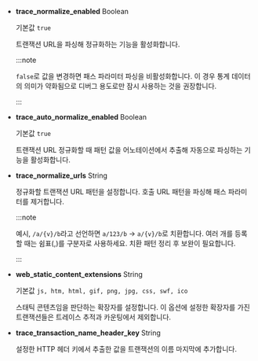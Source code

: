 * **trace_normalize_enabled** <span class='type'>Boolean</span>

  기본값 `true`
  
  트랜잭션 URL을 파싱해 정규화하는 기능을 활성화합니다.

  :::note

  `false`로 값을 변경하면 패스 파라미터 파싱을 비활성화합니다. 이 경우 통계 데이터의 의미가 약화됨으로 디버그 용도로만 잠시 사용하는 것을 권장합니다.
  
  :::

* **trace_auto_normalize_enabled** <span class='type'>Boolean</span>

  기본값 `true`
  
  트랜잭션 URL 정규화할 때 패턴 값을 어노테이션에서 추출해 자동으로 파싱하는 기능을 활성화합니다.

* **trace_normalize_urls** <span class='type'>String</span>

  정규화할 트랜잭션 URL 패턴을 설정합니다. 호출 URL 패턴을 파싱해 패스 파라미터를 제거합니다.

  :::note

  예시, `/a/{v}/b`라고 선언하면 `a/123/b` → `a/{v}/b`로 치환합니다. 여러 개를 등록할 때는 쉼표(,)를 구분자로 사용하세요. 치환 패턴 정리 후 보완이 필요합니다.

  :::

* **web_static_content_extensions** <span class='type'>String</span>

  기본값 `js, htm, html, gif, png, jpg, css, swf, ico`
  
  스태틱 콘텐츠임을 판단하는 확장자를 설정합니다. 이 옵션에 설정한 확장자를 가진 트랜잭션들은 트레이스 추적과 카운팅에서 제외합니다.

* **trace_transaction_name_header_key** <span class='type'>String</span>

  설정한 HTTP 헤더 키에서 추출한 값을 트랜잭션의 이름 마지막에 추가합니다.
